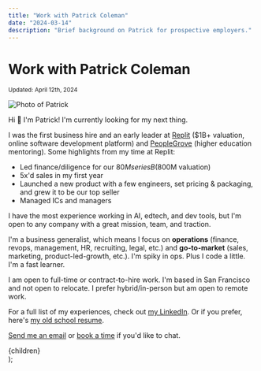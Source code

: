 ```yaml
---
title: "Work with Patrick Coleman"
date: "2024-03-14"
description: "Brief background on Patrick for prospective employers."
---
```



# Work with Patrick Coleman

<small>
  Updated: <time dateTime={date}>April 12th, 2024</time>
</small>

<Image
  src="/images/patrick-photo.png"
  className="rounded-full mx-auto mb-6 md:mb-8"
  alt="Photo of Patrick"
  width={150}
  height={150}
/>

Hi 👋 I'm Patrick! I'm currently looking for my next thing.

I was the first business hire and an early leader at [Replit](https://replit.com/) ($1B+ valuation, online software development platform) and [PeopleGrove](https://peoplegrove.com/) (higher education mentoring). Some highlights from my time at Replit:

- Led finance/diligence for our $80M series B ($800M valuation)
- 5x'd sales in my first year
- Launched a new product with a few engineers, set pricing & packaging, and grew it to be our top seller
- Managed ICs and managers

I have the most experience working in AI, edtech, and dev tools, but I'm open to any company with a great mission, team, and traction.

I'm a business generalist, which means I focus on **operations** (finance, revops, management, HR, recruiting, legal, etc.) and **go-to-market** (sales, marketing, product-led-growth, etc.). I'm spiky in ops. Plus I code a little. I'm a fast learner.

I am open to full-time or contract-to-hire work. I'm based in San Francisco and not open to relocate. I prefer hybrid/in-person but am open to remote work.

For a full list of my experiences, check out [my LinkedIn](https://www.linkedin.com/in/patrickscoleman/). Or if you prefer, here's [my old school resume](https://drive.google.com/file/d/1nLl1omt3_cLs4cTrfsRbLmVhBNirZaJn/view?usp=sharing).

[Send me an email](mailto:patrick@pscoleman.me) or [book a time](https://calendly.com/patrickscoleman/30min) if you'd like to chat.

  <Layout title={title} description={description}>
    <MDXProvider components={MdxComponents}>
      <div className="prose max-w-none prose-stone dark:prose-invert dark:prose-headings:text-text-darkbold dark:prose-a:text-text-darkbold dark:prose-strong:text-text-darkbold">
        {children}
      </div>
    </MDXProvider>
  </Layout>
);
